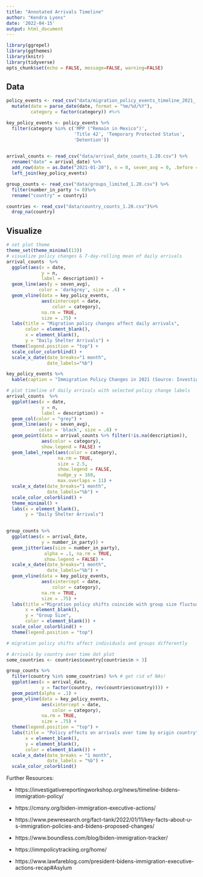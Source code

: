 ```yaml
---
title: "Annotated Arrivals Timeline"
author: "Kendra Lyons"
date: '2022-04-15'
output: html_document
---
```


```r
library(ggrepel)
library(ggthemes)
library(knitr)
library(tidyverse)
opts_chunk$set(echo = FALSE, message=FALSE, warning=FALSE)
```

## Data

```r
policy_events <- read_csv("data/migration_policy_events_timeline_2021_ selected.csv", skip = 2) %>%
  mutate(date = parse_date(date, format = "%m/%d/%Y"),
         category = factor(category)) #%>% 

key_policy_events <- policy_events %>%
  filter(category %in% c('MPP ("Remain in Mexico")', 
                         'Title 42', 'Temporary Protected Status',
                         'Detention')) 
  

arrival_counts <- read_csv("data/arrival_date_counts_1.20.csv") %>%
  rename("date" = arrival_date) %>%
  add_row(date = as.Date("2021-01-20"), n = 0, seven_avg = 0, .before = 1) %>% # add row so first event isn't missed
  left_join(key_policy_events)

group_counts <- read_csv("data/groups_limited_1.20.csv") %>%
  filter(number_in_party != 0)%>%
  rename("country" = country1)

countries <- read_csv("data/country_counts_1.20.csv")%>%
  drop_na(country)

```

## Visualize

```r
# set plot theme
theme_set(theme_minimal(13))
# visualize policy changes & 7-day-rolling mean of daily arrivals
arrival_counts  %>%
  ggplot(aes(x = date,
             y = n,
             label = description)) +
  geom_line(aes(y = seven_avg), 
            color = 'darkgrey', size = .6) +
  geom_vline(data = key_policy_events, 
             aes(xintercept = date, 
                 color = category),
             na.rm = TRUE,
             size = .75) +
  labs(title = "Migration policy changes affect daily arrivals",
       color = element_blank(), 
       x = element_blank(), 
       y = "Daily Shelter Arrivals") +
  theme(legend.position = "top") +
  scale_color_colorblind() +
  scale_x_date(date_breaks="1 month", 
               date_labels="%b")

key_policy_events %>%
  kable(caption = "Immigration Policy Changes in 2021 (Source: Investigative Reporting Workshop)")

```


```r
# plot timeline of daily arrivals with selected policy change labels
arrival_counts  %>%
  ggplot(aes(x = date,
             y = n,
             label = description)) +
  geom_col(color = "grey") +
  geom_line(aes(y = seven_avg), 
            color = 'black', size = .6) +
  geom_point(data = arrival_counts %>% filter(!is.na(description)), 
             aes(color = category),
             show.legend = FALSE) +
  geom_label_repel(aes(color = category),
                   na.rm = TRUE,
                   size = 2.5,
                   show.legend = FALSE,
                   nudge_y = 160,
                   max.overlaps = 11) +
  scale_x_date(date_breaks="1 month", 
               date_labels="%b") +
  scale_color_colorblind() +
  theme_minimal() +
  labs(x = element_blank(),
       y = "Daily Shelter Arrivals") 
  
```

```r
group_counts %>% 
  ggplot(aes(x = arrival_date, 
             y = number_in_party)) +
  geom_jitter(aes(size = number_in_party), 
              alpha = .1, na.rm = TRUE, 
              show.legend = FALSE) +
  scale_x_date(date_breaks="1 month", 
               date_labels="%b") +
  geom_vline(data = key_policy_events, 
             aes(xintercept = date, 
                 color = category),
             na.rm = TRUE,
             size = .75) +
  labs(title ="Migration policy shifts coincide with group size fluctuations", 
       x = element_blank(), 
       y = "Group Size",
       color = element_blank()) +
  scale_color_colorblind() +
  theme(legend.position = "top")

# migration policy shifts affect individuals and groups differently
```

```r

# Arrivals by country over time dot plot
some_countries <- countries$country[countries$n > 3]

group_counts %>%
  filter(country %in% some_countries) %>% # get rid of NAs! 
  ggplot(aes(x = arrival_date, 
             y = factor(country, rev(countries$country)))) +
  geom_point(alpha = .1) +
  geom_vline(data = key_policy_events, 
             aes(xintercept = date, 
                 color = category),
             na.rm = TRUE,
             size = .75) +
  theme(legend.position = "top") +
  labs(title = "Policy effects on arrivals over time by origin country",
       x = element_blank(), 
       y = element_blank(),
       color = element_blank()) +
  scale_x_date(date_breaks = "1 month", 
               date_labels = "%b") +
  scale_color_colorblind()

```

Further Resources:

- https://investigativereportingworkshop.org/news/timeline-bidens-immigration-policy/

- https://cmsny.org/biden-immigration-executive-actions/

- https://www.pewresearch.org/fact-tank/2022/01/11/key-facts-about-u-s-immigration-policies-and-bidens-proposed-changes/

- https://www.boundless.com/blog/biden-immigration-tracker/

- https://immpolicytracking.org/home/

- https://www.lawfareblog.com/president-bidens-immigration-executive-actions-recap#Asylum


